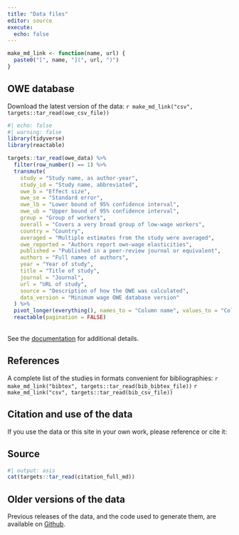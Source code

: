 ```yaml
---
title: "Data files"
editor: source
execute:
  echo: false
---
```


```r
make_md_link <- function(name, url) {
  paste0("[", name, "](", url, ")")  
}

```

## OWE database
Download the latest version of the data: `r make_md_link("csv", targets::tar_read(owe_csv_file))`

```r
#| echo: false
#| warning: false
library(tidyverse)
library(reactable)

targets::tar_read(owe_data) %>% 
  filter(row_number() == 1) %>% 
  transmute(
    study = "Study name, as author-year",
    study_id = "Study name, abbreviated",
    owe_b = "Effect size",
    owe_se = "Standard error",
    owe_lb = "Lower bound of 95% confidence interval",
    owe_ub = "Upper bound of 95% confidence interval",
    group = "Group of workers",
    overall = "Covers a very broad group of low-wage workers",
    country = "Country",
    averaged = "Multiple estimates from the study were averaged",
    owe_reported = "Authors report own-wage elasticities",
    published = "Published in a peer-review journal or equivalent",
    authors = "Full names of authors",
    year = "Year of study",
    title = "Title of study",
    journal = "Journal",
    url = "URL of study",
    source = "Description of how the OWE was calculated",
    data_version = "Minimum wage OWE database version"
  ) %>% 
  pivot_longer(everything(), names_to = "Column name", values_to = "Column description") %>% 
  reactable(pagination = FALSE)
```
<br/>
See the [documentation](documentation.html) for additional details.

## References
A complete list of the studies in formats convenient for bibliographies: `r make_md_link("bibtex", targets::tar_read(bib_bibtex_file))` `r make_md_link("csv", targets::tar_read(bib_csv_file))`

## Citation and use of the data
If you use the data or this site in your own work, please reference or cite it:

::: {.callout-note}
## Source
```r
#| output: asis
cat(targets::tar_read(citation_full_md))
```
:::

## Older versions of the data
Previous releases of the data, and the code used to generate them, are available on [Github](https://github.com/Economic/owe/releases).
